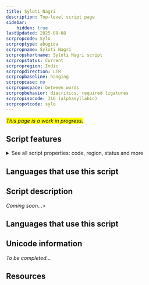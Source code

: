 ```yaml
---
title: Syloti Nagri
description: Top-level script page
sidebar:
    hidden: true
lastUpdated: 2025-08-08
scrpropcode: Sylo
scrproptype: abugida
scrpropname: Syloti Nagri
scrpropshortname: Syloti Nagri script
scrpropstatus: Current
scrpropregion: Indic
scrpropdirection: LTR
scrpropbaseline: hanging
scrpropcase: no
scrpropwspace: between words
scrpropbehavior: diacritics, required ligatures
scrpropisocode: 316 (alphasyllabic)
scrpropotcode: sylo
---
```


<span style='background-color:yellow'>_This page is a work in progress._</span>


## Script features

<details>
<summary> See all script properties: code, region, status and more</summary>
<ScriptInfo />
</details>

## Languages that use this script

<WsList script='Sylo' wsMax='5' />

## Script description

_Coming soon..._>

## Languages that use this script

<WsList script='Sylo' wsMax='5' />

## Unicode information

_To be completed..._

## Resources

<ScriptResources detailSummary='seemore' />

